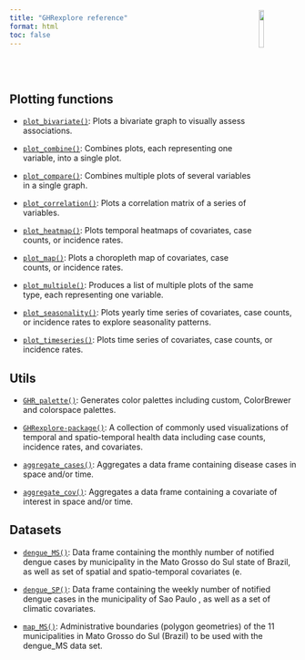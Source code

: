 ```yaml
---
title: "GHRexplore reference"
format: html
toc: false
---
```


```{=html}
<img src="/figures/GHRexplore.svg" align="right" width="13%" style="margin-top: -80px;" style="margin-bottom: -90px;">
<br><br>
```

## Plotting functions

- [`plot_bivariate()`](GHRexplore-reference/plot_bivariate.Rd.qmd): Plots a bivariate graph to visually assess associations.

- [`plot_combine()`](GHRexplore-reference/plot_combine.Rd.qmd): Combines plots, each representing one variable, into a single plot.

- [`plot_compare()`](GHRexplore-reference/plot_compare.Rd.qmd): Combines multiple plots of several variables in a single graph.

- [`plot_correlation()`](GHRexplore-reference/plot_correlation.Rd.qmd): Plots a correlation matrix of a series of variables.

- [`plot_heatmap()`](GHRexplore-reference/plot_heatmap.Rd.qmd): Plots temporal heatmaps of covariates, case counts, or
 incidence rates.

- [`plot_map()`](GHRexplore-reference/plot_map.Rd.qmd): Plots a choropleth map of covariates, case counts, or incidence
 rates.

- [`plot_multiple()`](GHRexplore-reference/plot_multiple.Rd.qmd): Produces a list of multiple plots of the same type, each
 representing one variable.

- [`plot_seasonality()`](GHRexplore-reference/plot_seasonality.Rd.qmd): Plots yearly time series of covariates, case counts, or incidence
 rates to explore seasonality patterns.

- [`plot_timeseries()`](GHRexplore-reference/plot_timeseries.Rd.qmd): Plots time series of covariates, case counts, or incidence rates.


## Utils

- [`GHR_palette()`](GHRexplore-reference/GHR_palette.Rd.qmd): Generates color palettes including custom, ColorBrewer and
 colorspace palettes.

- [`GHRexplore-package()`](GHRexplore-reference/GHRexplore-package.Rd.qmd): A collection of commonly used visualizations of temporal and spatio-temporal health data including case counts, incidence rates, and covariates.

- [`aggregate_cases()`](GHRexplore-reference/aggregate_cases.Rd.qmd): Aggregates a data frame containing disease cases in space and/or
 time.

- [`aggregate_cov()`](GHRexplore-reference/aggregate_cov.Rd.qmd): Aggregates a data frame containing a covariate of interest in
 space and/or time.



## Datasets

- [`dengue_MS()`](GHRexplore-reference/dengue_MS.Rd.qmd): Data frame containing the monthly number of notified dengue cases by
 municipality in the  Mato Grosso do Sul  state of Brazil, as well as set
 of spatial and spatio-temporal covariates
 (e.

- [`dengue_SP()`](GHRexplore-reference/dengue_SP.Rd.qmd): Data frame containing the weekly number of notified dengue cases in
 the municipality of  Sao Paulo , as well as a set of climatic covariates.

- [`map_MS()`](GHRexplore-reference/map_MS.Rd.qmd): Administrative boundaries (polygon geometries) of the 11 municipalities
 in  Mato Grosso do Sul  (Brazil) to be used with the  dengue_MS  data set.


